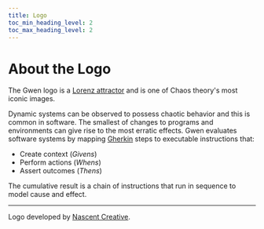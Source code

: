 ```yaml
--- 
title: Logo
toc_min_heading_level: 2
toc_max_heading_level: 2
---
```



# About the Logo

<p>
  <ThemedImage
    alt="Gwen logo"
    sources={{
      light: useBaseUrl('/img/gwen-logo-c.svg'),
      dark: useBaseUrl('/img/gwen-logo-w.svg'),
    }}
    width="250px"
  />
</p>

The Gwen logo is a [Lorenz attractor](https://en.m.wikipedia.org/wiki/Lorenz_system) and is one of Chaos theory's most iconic images.

Dynamic systems can be observed to possess chaotic behavior and this is common in software. The smallest of changes to programs and environments can give rise to the most erratic effects. Gwen evaluates software systems by mapping [Gherkin](https://cucumber.io/docs/gherkin/reference/) steps to executable instructions that:


- Create context (_Givens_)
- Perform actions (_Whens_)
- Assert outcomes (_Thens_)

The cumulative result is a chain of instructions that run in sequence to model cause and effect. 

---

Logo developed by [Nascent Creative](https://nascentcreative.com.au/).
